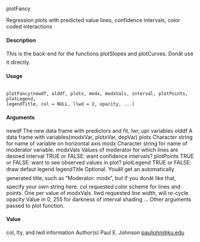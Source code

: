 
plotFancy 

Regression plots with predicted value lines, confidence intervals, color coded interactions

#### Description

This is the back-end for the functions plotSlopes and plotCurves. Donât use it directly.

#### Usage
<pre><code>
plotFancy(newdf, olddf, plotx, modx, modxVals, interval, plotPoints, plotLegend,
legendTitle, col = NULL, llwd = 2, opacity, ...)
</code></pre>

#### Arguments

newdf The new data frame with predictors and fit, lwr, upr variables
olddf A data frame with variables(modxVar, plotxVar, depVar)
plotx Character string for name of variable on horizontal axis
modx Character string for name of moderator variable.
modxVals Values of moderator for which lines are desired
interval TRUE or FALSE: want confidence intervals?
plotPoints TRUE or FALSE: want to see observed values in plot?
plotLegend TRUE or FALSE: draw defaut legend
legendTitle Optional. Youâll get an automatically generated title, such as "Moderator: modx",
but if you donât like that, specify your own string here.
col requested color scheme for lines and points. One per value of modxVals.
llwd requested line width, will re-cycle.
opacity Value in 0, 255 for darkness of interval shading
... Other arguments  passed to plot function.


#### Value
col, lty, and lwd information
Author(s)
Paul E. Johnson <pauljohn@ku.edu>

